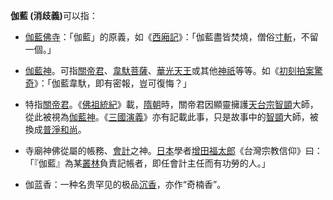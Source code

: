 '''伽藍 (消歧義)'''可以指：

*[[伽藍|伽藍佛寺]]：「伽藍」的原義，如《[[西廂記|西廂記]]》：「伽藍盡皆焚燒，僧俗[[寸斬|寸斬]]，不留一個。」

*[[伽藍神|伽藍神]]。可指[[關帝君|關帝君]]、[[韋馱菩薩|韋馱菩薩]]、[[華光天王|華光天王]]或其他[[神祇|神祇]]等等。如《[[初刻拍案驚奇|初刻拍案驚奇]]》：「伽藍韋馱，即有密報，豈可復悔？」

*特指[[關帝君|關帝君]]。《[[佛祖統紀|佛祖統紀]]》載，[[隋朝|隋朝]]時，關帝君因顯靈擁護[[天台宗|天台宗]][[智顗|智顗]]大師，從此被視為[[伽藍神|伽藍神]]。《[[三國演義|三國演義]]》亦有記載此事，只是故事中的[[智顗|智顗]]大師，被換成[[普淨|普淨]][[和尚|和尚]]。

*寺廟神佛從屬的帳務、[[會計|會計]]之神。[[日本|日本]]學者[[增田福太郎|增田福太郎]]《台灣宗教信仰》曰：「『伽藍』為某[[叢林|叢林]]負責記帳者，即任會計主任而有功勞的人。」

*伽蓝香：一种名贵罕见的极品[[沉香|沉香]]，亦作“奇楠香”。

{{disambig|Cat=二字中國相關消歧義}}